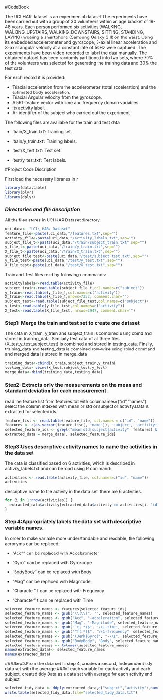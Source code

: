 #CodeBook

The UCI HAR dataset is an experimental dataset.The experiments have been carried out with a group of 30 volunteers within an age bracket of 19-48 years. Each person performed six activities (WALKING, WALKING_UPSTAIRS, WALKING_DOWNSTAIRS, SITTING, STANDING, LAYING) wearing a smartphone (Samsung Galaxy S II) on the waist. Using its embedded accelerometer and gyroscope, 3-axial linear acceleration and 3-axial angular velocity at a constant rate of 50Hz were captured. The experiments have been video-recorded to label the data manually. The obtained dataset has been randomly partitioned into two sets, where 70% of the volunteers was selected for generating the training data and 30% the test data. 

For each record it is provided:

- Triaxial acceleration from the accelerometer (total acceleration) and the estimated body acceleration.
- Triaxial Angular velocity from the gyroscope. 
- A 561-feature vector with time and frequency domain variables. 
- Its activity label. 
- An identifier of the subject who carried out the experiment.

The following files are available for the train and test data

- 'train/X_train.txt': Training set.

- 'train/y_train.txt': Training labels.

- 'test/X_test.txt': Test set.

- 'test/y_test.txt': Test labels.

#Project Code Discription

First load the necessary libraries in r

```r
library(data.table)
library(plyr)
library(dplyr)
```
### *Directories and file description*

All the files stores in UCI HAR Dataset directory.

```r
uci_data<- "UCI\ HAR\ Dataset"
feature_file<-paste(uci_data,"/features.txt",sep="")
activity_file<-paste(uci_data,"/activity_labels.txt",sep="")
subject_file_t<-paste(uci_data,"/train/subject_train.txt",sep="")
y_file_t<-paste(uci_data,"/train/y_train.txt",sep="")
X_file_t<-paste(uci_data,"/train/X_train.txt",sep="")
subject_file_test<-paste(uci_data,"/test/subject_test.txt",sep="")
y_file_test<-paste(uci_data,"/test/y_test.txt",sep="")
X_file_test<-paste(uci_data,"/test/X_test.txt",sep="")
```

Train and Test files read by following r commands:
```r
activitylabels<-read.table(activity_file)
subject_train<-read.table(subject_file_t,col.names=c("subject"))
y_train<-read.table(y_file_t,col.names=c("activity"))
X_train<-read.table(X_file_t,nrows=7352, comment.char="")
subject_test<-read.table(subject_file_test,col.names=c("subject"))
y_test<-read.table(y_file_test,col.names=c("activity"))
X_test<-read.table(X_file_test, nrows=2947, comment.char="")
```

### Step1: Merge the train and test set to create one dataset
The data in X_train, y_train and subject_train is combined using cbind and stored in training_data. 
Similarly test data of all three files (X_test,y_test,subject_test) is combined and stored in testing_data. Finally, training_data and testing_data is combined row-wise using rbind command and merged data is stored in merge_data

```r
training_data<-cbind(X_train,subject_train,y_train)
testing_data<-cbind(X_test,subject_test,y_test)
merge_data<-rbind(training_data,testing_data)
```

### Step2: Extracts only the measurements on the mean and standard deviation for each measurement.

read the feature list from features.txt with columnames=("id","names"). select the column indexes with 
mean or std or subject or activity.Data is extracted for selected ids.
```r
feature_list <- read.table(feature_file, col.names = c("id", "name"))
features <- c(as.vector(feature_list[, "name"]), "subject", "activity")
selected_feature_ids <- grepl("mean|std|subject|activity", features) & !grepl("meanFreq", features)
extracted_data = merge_data[, selected_feature_ids]
```

### Step3:Uses descriptive activity names to name the activities in the data set
The data is classified based on 6 activities, which is described in activity_labels.txt and can be 
load using R command:

```r
activities <- read.table(activity_file, col.names=c("id", "name"))
activities
```
descriptive name to the activity in the data set. there are 6 activities. 

```r
for (i in 1:nrow(activities)) {
  extracted_data$activity[extracted_data$activity == activities[i, "id"]] <- as.character(activities[i, "name"])
}
```

### Step 4:Appropriately labels the data set with descriptive variable names. 

In order to make variable more understandable and readable, 
the following acronyms can be replaced:

   - "Acc"" can be replaced with Accelerometer

   - "Gyro" can be replaced with Gyroscope

   - "BodyBody" can be replaced with Body

   - "Mag" can be replaced with Magnitude

   - "Character" f can be replaced with Frequency

   - "Character" t can be replaced with Time

```r
selected_feature_names <- features[selected_feature_ids]
selected_feature_names <- gsub("\\(\\)", "", selected_feature_names)
selected_feature_names <- gsub("Acc", "-acceleration", selected_feature_names)
selected_feature_names <- gsub("Mag", "-Magnitude", selected_feature_names)
selected_feature_names <- gsub("^t(.*)$", "\\1-time", selected_feature_names)
selected_feature_names <- gsub("^f(.*)$", "\\1-frequency", selected_feature_names)
selected_feature_names <- gsub("(Jerk|Gyro)", "-\\1", selected_feature_names)
selected_feature_names <- gsub("BodyBody", "Body", selected_feature_names)
selected_feature_names <- tolower(selected_feature_names)
names(extracted_data)<- selected_feature_names
names(extracted_data)
```

###Step5:From the data set in step 4, creates a second, independent tidy data set with the average 
###of each variable for each activity and each subject.
created tidy Data as a data set with average for each activity and subject

```r
selected_tidy_data <- ddply(extracted_data,c("subject","activity"),numcolwise(mean))
write.table(selected_tidy_data,file="selected_tidy_data.txt")
```



